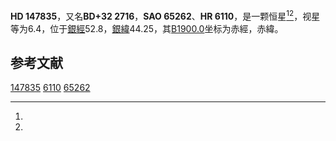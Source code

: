 {{Starbox begin
| name = HD 147835
}}
{{Starbox observe
| epoch = [[J2000.0|J2000.0]]
| constell = {{星座名待查}}<ref name=SIMBAD>{{cite web
 | url=http://simbad.u-strasbg.fr/simbad/sim-id?Ident=HR+6110
 | title=Pulsating variable Star
 | publisher=Centre de Données astronomiques de Strasbourg
 | work=SIMBAD
 | accessdate=2012-07-13
 | archive-date=2016-03-18
 | archive-url=https://web.archive.org/web/20160318103325/http://simbad.u-strasbg.fr/simbad/sim-id?Ident=HR+6110
 }}</ref><ref name=DATA>{{cite web
 | url=http://vizier.u-strasbg.fr/viz-bin/VizieR-5?-out.add=.&-source=5050&-corr=PK=HR&-out.max=9999&HR=6110
 | title=VizieR Detailed Page
 | accessdate=2012-07-13
 | archive-url=https://web.archive.org/web/20160304224239/http://vizier.u-strasbg.fr/viz-bin/VizieR-5?-out.add=.&-source=5050&-corr=PK=HR&-out.max=9999&HR=6110
 | archive-date=2016-03-04
 | dead-url=yes
 }}</ref>
| 星官 = 
| ra = {{RA|16|22|56.5}}<ref name=SIMBAD /><ref name=DATA />
| dec = {{DEC|+32|19|59}}<ref name=SIMBAD /><ref name=DATA />
| appmag_v = 6.4<ref name=SIMBAD /><ref name=DATA />
}}
{{Starbox character
| class = A4Vn<ref name=SIMBAD /><ref name=DATA />
| b-v = 0.08<ref name=SIMBAD /><ref name=DATA />
| u-b = 0.11<ref name=SIMBAD /><ref name=DATA />
| r-i = <ref name=SIMBAD /><ref name=DATA />
| variable = 
}}
{{Starbox astrometry
| radial_v = 0.11
| prop_mo_ra = -1
| parallax = 
| p_error = 
}}
{{Starbox catalog
| names =BD+32 2716，[[SAO星表|SAO]] 65262，[[HD星表|HD]] 147835，[[HR星表|HR]] 6110}}
{{Starbox reference |Simbad=HR+6110}}
{{Starbox end}}

'''HD 147835'''，又名'''BD+32 2716'''，'''SAO 65262'''、'''HR 6110'''，是一颗恒星<ref name=SIMBAD /><ref name=DATA />，视星等为6.4，位于[[銀道座標系|銀經]]52.8，[[銀道座標系|銀緯]]44.25，其[[B1900.0|B1900.0]]坐标为赤經{{RA|16|19|6.1}}，赤緯{{DEC|+32|44.25|59}}。

== 参考文献 ==
{{reflist}}

{{star-stub}}

[[Category:HD和HDE天體|147835]]
[[Category:HR天體|6110]]
[[Category:SAO天體|65262]]